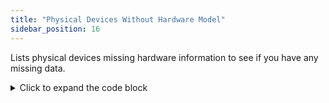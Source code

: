 ```yaml
---
title: "Physical Devices Without Hardware Model"
sidebar_position: 16
---
```


Lists physical devices missing hardware information to see if you have any missing data.

<details>
  <summary>Click to expand the code block</summary>
```sql
select
    dc.device_fk
    ,dc.device_name
    ,dc.manufacturer
    ,dc.hardware_model
    ,dc.device_type
    ,dc.service_level
    ,[dc.in](http://dc.in/)_service
    ,dc.customer_department
    ,dc.server_location
    ,dc.building_address
    ,dc.room_name
    ,dc.row_name
    ,dc.rack_name
    ,dc.u_position
    ,dc.last_discovered
    ,dc.tags
    ,[dc.in](http://dc.in/)_service
from view_dbb_compute_v2 dc
where lower(dc.device_type)= 'physical' and dc.hardware_model is null
order by 2
```
</details>